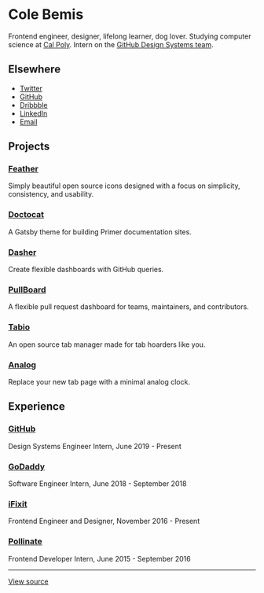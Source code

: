 
<Logo />

# Cole Bemis

Frontend engineer, designer, lifelong learner, dog lover. Studying computer science at [Cal Poly](https://calpoly.edu). Intern on the [GitHub Design Systems team](https://primer.style/team).

## Elsewhere

- [Twitter](https://twitter.com/colebemis)
- [GitHub](https://github.com/colebemis)
- [Dribbble](https://dribbble.com/colebemis)
- [LinkedIn](https://linkedin.com/in/colebemis)
- [Email](mailto:cole@colebemis.com)

## Projects

### [Feather](https://feathericons.com)

Simply beautiful open source icons designed with a focus on simplicity, consistency, and usability.

### [Doctocat](https://primer.style/doctocat)

A Gatsby theme for building Primer documentation sites.

### [Dasher](https://github.com/colebemis/dasher)

Create flexible dashboards with GitHub queries.

### [PullBoard](https://pullboard.now.sh)

A flexible pull request dashboard for teams, maintainers, and contributors.

### [Tabio](https://usetabio.com)

An open source tab manager made for tab hoarders like you.

### [Analog](https://github.com/colebemis/analog)

Replace your new tab page with a minimal analog clock.

## Experience

### [GitHub](https://github.com)

Design Systems Engineer Intern, June 2019 - Present

### [GoDaddy](https://godaddy.com)

Software Engineer Intern, June 2018 - September 2018

### [iFixit](https://ifixit.com)

Frontend Engineer and Designer, November 2016 - Present

### [Pollinate](https://pollinate.com)

Frontend Developer Intern, June 2015 - September 2016

---

[View source](https://github.com/colebemis/colebemis.com)
